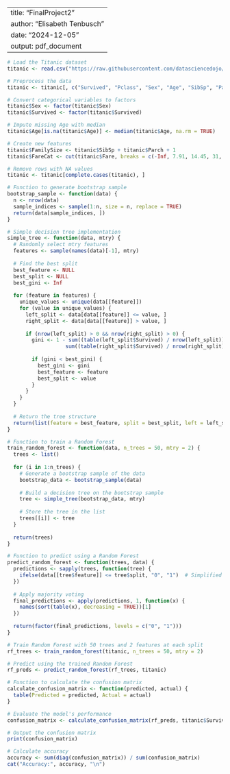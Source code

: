 
---
title: "FinalProject2"
author: "Elisabeth Tenbusch"
date: "2024-12-05"
output: pdf_document
---


```r

# Load the Titanic dataset
titanic <- read.csv("https://raw.githubusercontent.com/datasciencedojo/datasets/master/titanic.csv")

# Preprocess the data
titanic <- titanic[, c("Survived", "Pclass", "Sex", "Age", "SibSp", "Parch", "Fare")]

# Convert categorical variables to factors
titanic$Sex <- factor(titanic$Sex)
titanic$Survived <- factor(titanic$Survived)

# Impute missing Age with median
titanic$Age[is.na(titanic$Age)] <- median(titanic$Age, na.rm = TRUE)

# Create new features
titanic$FamilySize <- titanic$SibSp + titanic$Parch + 1
titanic$FareCat <- cut(titanic$Fare, breaks = c(-Inf, 7.91, 14.45, 31, Inf), labels = c("Very Low", "Low", "Medium", "High"))

# Remove rows with NA values
titanic <- titanic[complete.cases(titanic), ]

# Function to generate bootstrap sample
bootstrap_sample <- function(data) {
  n <- nrow(data)
  sample_indices <- sample(1:n, size = n, replace = TRUE)
  return(data[sample_indices, ])
}

# Simple decision tree implementation
simple_tree <- function(data, mtry) {
  # Randomly select mtry features
  features <- sample(names(data)[-1], mtry)
  
  # Find the best split
  best_feature <- NULL
  best_split <- NULL
  best_gini <- Inf
  
  for (feature in features) {
    unique_values <- unique(data[[feature]])
    for (value in unique_values) {
      left_split <- data[data[[feature]] <= value, ]
      right_split <- data[data[[feature]] > value, ]
      
      if (nrow(left_split) > 0 && nrow(right_split) > 0) {
        gini <- 1 - sum((table(left_split$Survived) / nrow(left_split))^2) - 
                   sum((table(right_split$Survived) / nrow(right_split))^2)
        
        if (gini < best_gini) {
          best_gini <- gini
          best_feature <- feature
          best_split <- value
        }
      }
    }
  }
  
  # Return the tree structure
  return(list(feature = best_feature, split = best_split, left = left_split, right = right_split))
}

# Function to train a Random Forest
train_random_forest <- function(data, n_trees = 50, mtry = 2) {
  trees <- list()
  
  for (i in 1:n_trees) {
    # Generate a bootstrap sample of the data
    bootstrap_data <- bootstrap_sample(data)
    
    # Build a decision tree on the bootstrap sample
    tree <- simple_tree(bootstrap_data, mtry)
    
    # Store the tree in the list
    trees[[i]] <- tree
  }
  
  return(trees)
}

# Function to predict using a Random Forest
predict_random_forest <- function(trees, data) {
  predictions <- sapply(trees, function(tree) {
    ifelse(data[[tree$feature]] <= tree$split, "0", "1")  # Simplified prediction
  })
  
  # Apply majority voting
  final_predictions <- apply(predictions, 1, function(x) {
    names(sort(table(x), decreasing = TRUE))[1]
  })
  
  return(factor(final_predictions, levels = c("0", "1")))
}

# Train Random Forest with 50 trees and 2 features at each split
rf_trees <- train_random_forest(titanic, n_trees = 50, mtry = 2)

# Predict using the trained Random Forest
rf_preds <- predict_random_forest(rf_trees, titanic)

# Function to calculate the confusion matrix
calculate_confusion_matrix <- function(predicted, actual) {
  table(Predicted = predicted, Actual = actual)
}

# Evaluate the model's performance
confusion_matrix <- calculate_confusion_matrix(rf_preds, titanic$Survived)

# Output the confusion matrix
print(confusion_matrix)

# Calculate accuracy
accuracy <- sum(diag(confusion_matrix)) / sum(confusion_matrix)
cat("Accuracy:", accuracy, "\n")

```
